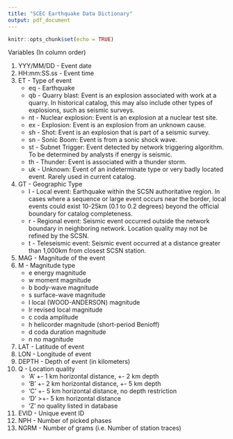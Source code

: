 ```yaml
---
title: "SCEC Earthquake Data Dictionary"
output: pdf_document
---
```


```r
knitr::opts_chunk$set(echo = TRUE)
```

Variables (In column order)

1. YYY/MM/DD - Event date
2. HH:mm:SS.ss - Event time
3. ET - Type of event
    - eq - Earthquake
    - qb - Quarry blast: Event is an explosion associated with work at a quarry. In historical catalog, this may also include other types of explosions, such as seismic surveys. 
    - nt - Nuclear explosion: Event is an explosion at a nuclear test site. 
    - ex - Explosion: Event is an explosion from an unknown cause. 
    - sh - Shot: Event is an explosion that is part of a seismic survey. 
    - sn - Sonic Boom: Event is from a sonic shock wave. 
    - st - Subnet Trigger: Event detected by network triggering algorithm. To be determined by analysts if energy is seismic. 
    - th - Thunder: Event is associated with a thunder storm. 
    - uk - Unknown: Event of an indeterminate type or very badly located event. Rarely used in current catalog.
4. GT - Geographic Type
    - l - Local event: Earthquake within the SCSN authoritative region. In cases where a sequence or large event occurs near the border, local events could exist 10-25km (0.1 to 0.2 degrees) beyond the official boundary for catalog completeness. 
    - r - Regional event: Seismic event occurred outside the network boundary in neighboring network. Location quality may not be refined by the SCSN. 
    - t - Teleseismic event: Seismic event occurred at a distance greater than 1,000km from closest SCSN station.
5. MAG - Magnitude of the event
6. M - Magnitude type
    - e energy magnitude
    - w moment magnitude
    - b body-wave magnitude
    - s surface-wave magnitude
    - l local (WOOD-ANDERSON) magnitude
    - lr revised local magnitude
    - c coda amplitude
    - h helicorder magnitude (short-period Benioff) 
    - d coda duration magnitude
    - n no magnitude
7. LAT - Latitude of event
8. LON - Longitude of event
9. DEPTH - Depth of event (in kilometers)
10. Q - Location quality
    - 'A'  +- 1 km horizontal distance, +- 2 km depth
    - 'B'  +- 2 km horizontal distance, +- 5 km depth
    - 'C'  +- 5 km horizontal distance, no depth restriction
    - 'D'  >+- 5 km horizontal distance
    - 'Z'	 no quality listed in database
11. EVID - Unique event ID
12. NPH - Number of picked phases
13. NGRM - Number of grams (i.e. Number of station traces)